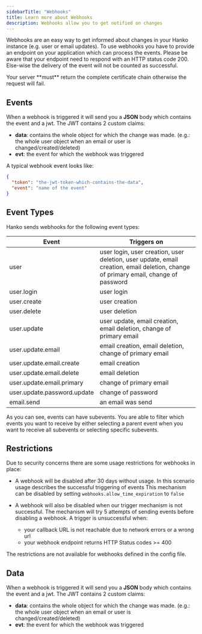 ```yaml
---
sidebarTitle: "Webhooks"
title: Learn more about Webhooks
description: Webhooks allow you to get notified on changes
---
```


Webhooks are an easy way to get informed about changes in your Hanko instance (e.g. user or email updates).
To use webhooks you have to provide an endpoint on your application which can process the events. Please be aware that your
endpoint need to respond with an HTTP status code 200. Else-wise the delivery of the event will not be counted as successful.

<Warning>
    Your server **must** return the complete certificate chain otherwise the request will fail.
</Warning>

## Events
When a webhook is triggered it will send you a **JSON** body which contains the event and a jwt.
The JWT contains 2 custom claims:

* **data**: contains the whole object for which the change was made. (e.g.: the whole user object when an email or user is changed/created/deleted)
* **evt**: the event for which the webhook was triggered

A typical webhook event looks like:

```json
{
  "token": "the-jwt-token-which-contains-the-data",
  "event": "name of the event"
}
```

## Event Types

Hanko sends webhooks for the following event types:

| Event                       | Triggers on                                                                                                                        |
|-----------------------------|------------------------------------------------------------------------------------------------------------------------------------|
| user                        | user login, user creation, user deletion, user update, email creation, email deletion, change of primary email, change of password |
| user.login                  | user login                                                                                                                         |
| user.create                 | user creation                                                                                                                      |
| user.delete                 | user deletion                                                                                                                      |
| user.update                 | user update, email creation, email deletion, change of primary email                                                               |
| user.update.email           | email creation, email deletion, change of primary email                                                                            |
| user.update.email.create    | email creation                                                                                                                     |
| user.update.email.delete    | email deletion                                                                                                                     |
| user.update.email.primary   | change of primary email                                                                                                            |
| user.update.password.update | change of password                                                                                                                 |
| email.send                  | an email was send                                                                                                                  |

As you can see, events can have subevents. You are able to filter which events you want to receive by either selecting
a parent event when you want to receive all subevents or selecting specific subevents.

## Restrictions

Due to security concerns there are some usage restrictions for webhooks in place:

* A webhook will be disabled after 30 days without usage. In this scenario usage describes the successful triggering of events
<Note>This mechanism can be disabled by setting `webhooks.allow_time_expiration` to `false`</Note>

* A webhook will also be disabled when our trigger mechanism is not successful. The mechanism will try 5 attempts of sending events before disabling a webhook. A trigger is unsuccessful when:
  * your callback URL is not reachable due to network errors or a wrong url
  * your webhook endpoint returns HTTP Status codes >= 400

The restrictions are not available for webhooks defined in the config file.

## Data

When a webhook is triggered it will send you a **JSON** body which contains the event and a jwt.
The JWT contains 2 custom claims:
* **data**: contains the whole object for which the change was made. (e.g.: the whole user object when an email or user is changed/created/deleted)
* **evt**: the event for which the webhook was triggered
